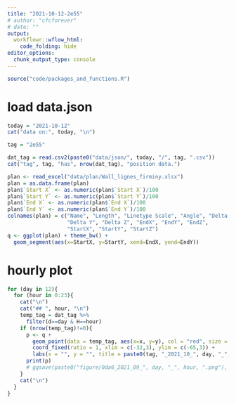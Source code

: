 ```yaml
---
title: "2021-10-12-2e55"
# author: "cfcforever"
# date: ""
output: 
  workflowr::wflow_html:
    code_folding: hide
editor_options:
  chunk_output_type: console
---
```


```r
source("code/packages_and_functions.R")
```


# load data.json
```r
today = "2021-10-12"
cat("data on:", today, "\n")

tag = "2e55"

dat_tag = read.csv2(paste0("data/json/", today, "/", tag, ".csv"))
cat("tag", tag, "has", nrow(dat_tag), "position data.")
```


```r
plan <- read_excel("data/plan/Wall_lignes_firminy.xlsx")
plan = as.data.frame(plan)
plan$`Start X` <- as.numeric(plan$`Start X`)/100
plan$`Start Y` <- as.numeric(plan$`Start Y`)/100
plan$`End X` <- as.numeric(plan$`End X`)/100
plan$`End Y` <- as.numeric(plan$`End Y`)/100
colnames(plan) = c("Name", "Length", "Linetype Scale", "Angle", "Delta X",
                   "Delta Y", "Delta Z", "EndX", "EndY", "EndZ", 
                   "StartX", "StartY", "StartZ")
q <- ggplot(plan) + theme_bw() + 
  geom_segment(aes(x=StartX, y=StartY, xend=EndX, yend=EndY))
```


# hourly plot{.tabset .tabset-pills}
```r
for (day in 12){
  for (hour in 0:23){
    cat("\n")
    cat("## ", hour, "\n")
    temp_tag = dat_tag %>%
      filter(d==day & H==hour)
    if (nrow(temp_tag)!=0){
      p <- q + 
        geom_point(data = temp_tag, aes(x=x, y=y), col = "red", size = 1) +
        coord_fixed(ratio = 1, xlim = c(-32,3), ylim = c(-65,3)) +
        labs(x = "", y = "", title = paste0(tag, "_2021_10_", day, "_", hour, "H"))
      print(p)
      # ggsave(paste0("figure/0da6_2021_09_", day, "_", hour, ".png"), width = 5, height = 9)
    }
    cat("\n")
  }
}
```
